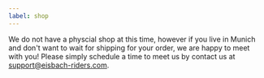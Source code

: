 ```yaml
---
label: shop
---
```


We do not have a physcial shop at this time, however if you live in Munich and don't want to wait for shipping for your order, we are happy to meet with you! Please simply schedule a time to meet us by contact us at support@eisbach-riders.com.
